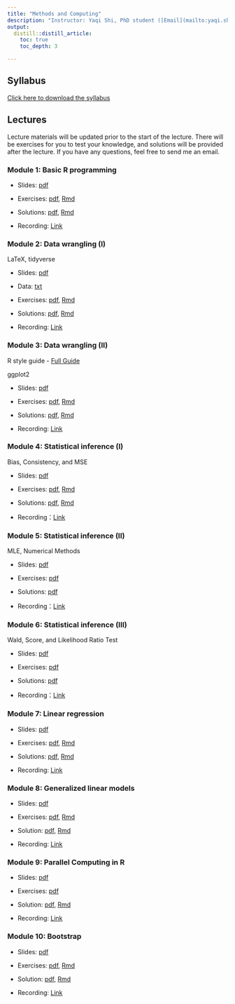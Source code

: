 ```yaml
---
title: "Methods and Computing"
description: "Instructor: Yaqi Shi, PhD student ([Email](mailto:yaqi.shi@mail.utoronto.ca))"
output:
  distill::distill_article:
    toc: true
    toc_depth: 3

---
```


## Syllabus

[Click here to download the syllabus](Computing/2024/syllabus_computing.pdf)



## Lectures

Lecture materials will be updated prior to the start of the lecture. There will be exercises for you to test your knowledge, and solutions will be provided after the lecture. If you have any questions, feel free to send me an email.

### Module 1: Basic R programming

- Slides: [pdf](Computing/2024/Slides/mod1.pdf) 

- Exercises: [pdf](Computing/2024/Exercises/ex1.pdf), [Rmd](Computing/2024/Exercises/ex1.Rmd)

- Solutions: [pdf](Computing/2024/Solutions/sol1.pdf), [Rmd](Computing/2024/Solutions/sol1.Rmd)

- Recording: [Link](https://play.library.utoronto.ca/embed/2512caddaa6f822e94ba7afc1cecba9b)


### Module 2: Data wrangling (I)

LaTeX, tidyverse

- Slides: [pdf](Computing/2024/Slides/mod2.pdf) 

- Data: [txt](Computing/2024/Slides/mtcars.txt)

- Exercises: [pdf](Computing/2024/Exercises/ex2.pdf), [Rmd](Computing/2024/Exercises/ex2.Rmd)

- Solutions: [pdf](Computing/2024/Solutions/sol2.pdf), [Rmd](Computing/2024/Solutions/sol2.Rmd)

- Recording: [Link](https://play.library.utoronto.ca/watch/8cff1267e03eabbdfb8765f07e7d4e90)



### Module 3: Data wrangling (II)

R style guide
- [Full Guide](https://style.tidyverse.org)

ggplot2

- Slides: [pdf](Computing/2024/Slides/mod3.pdf) 

- Exercises: [pdf](Computing/2024/Exercises/ex3.pdf), [Rmd](Computing/2024/Exercises/ex3.Rmd)

- Solutions: [pdf](Computing/2024/Solutions/sol3.pdf), [Rmd](Computing/2024/Solutions/sol3.Rmd)

- Recording: [Link](https://play.library.utoronto.ca/watch/25639982c061c5bad7033589da27df40)

 
### Module 4: Statistical inference (I)

Bias, Consistency, and MSE

- Slides: [pdf](Computing/2024/Slides/mod4.pdf) 

- Exercises: [pdf](Computing/2024/Exercises/ex4.pdf), [Rmd](Computing/2024/Exercises/ex4.Rmd)

- Solutions: [pdf](Computing/2024/Solutions/sol4.pdf), [Rmd](Computing/2024/Solutions/sol4.Rmd)
 
- Recording：[Link](https://play.library.utoronto.ca/watch/658b73dd8cac7c748e00a43c3b211a2f)

### Module 5: Statistical inference (II)

MLE, Numerical Methods

- Slides: [pdf](Computing/2024/Slides/mod5.pdf) 

- Exercises: [pdf](Computing/2024/Exercises/ex5.pdf)

- Solutions: [pdf](Computing/2024/Solutions/sol5.pdf)

- Recording：[Link](https://play.library.utoronto.ca/watch/882a1e7804b0d04ad98bd006fcfdd400)


### Module 6: Statistical inference (III)

Wald, Score, and Likelihood Ratio Test

- Slides: [pdf](Computing/2024/Slides/mod6.pdf) 

- Exercises: [pdf](Computing/2024/Exercises/ex6.pdf)

- Solutions: [pdf](Computing/2022/Solutions/sol6.pdf)

- Recording：[Link](https://play.library.utoronto.ca/watch/47239f4d003313eddd2b843bff3a7760)


### Module 7: Linear regression 

- Slides: [pdf](Computing/2024/Slides/mod7.pdf) 

- Exercises: [pdf](Computing/2024/Exercises/ex7.pdf), [Rmd](Computing/2024/Exercises/ex7.Rmd)

- Solutions: [pdf](Computing/2024/Solutions/sol7.pdf), [Rmd](Computing/2024/Solutions/sol7.Rmd)

- Recording: [Link](https://play.library.utoronto.ca/watch/c886222f7d08bc3b40f628338eba617d)


### Module 8: Generalized linear models

- Slides: [pdf](Computing/2024/Slides/mod8.pdf) 

- Exercises: [pdf](Computing/2024/Exercises/ex8.pdf),  [Rmd](Computing/2024/Exercises/ex8.Rmd)

- Solution: [pdf](Computing/2024/Solutions/sol8.pdf), [Rmd](Computing/2024/Solutions/sol8.Rmd)

- Recording: [Link](https://play.library.utoronto.ca/watch/73637113a4d17d1cff9b83220a199050)



### Module 9: Parallel Computing in R


- Slides: [pdf](Computing/2024/Slides/mod9.pdf) 

- Exercises: [pdf](Computing/2024/Exercises/ex9.pdf)

- Solution: [pdf](Computing/2024/Solutions/sol9.pdf), [Rmd](Computing/2024/Solutions/sol9.Rmd)

- Recording: [Link](https://play.library.utoronto.ca/watch/a09e6bad7e19ec53fde95e3395dc44c4)



### Module 10: Bootstrap

- Slides: [pdf](Computing/2024/Slides/mod10.pdf) 

- Exercises: [pdf](Computing/2024/Exercises/ex10.pdf),  [Rmd](Computing/2024/Exercises/ex10.Rmd)


- Solution: [pdf](Computing/2024/Solutions/sol10.pdf), [Rmd](Computing/2024/Solutions/sol10.Rmd)

- Recording: [Link](https://play.library.utoronto.ca/watch/b34a2c5d17a5c70f0f1524a748b745b5)
